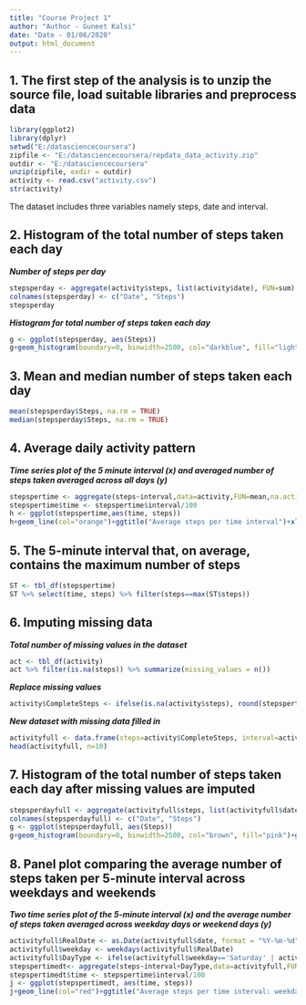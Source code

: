 ---
title: "Course Project 1"
author: "Author - Guneet Kalsi"
date: "Date - 01/06/2020"
output: html_document
---

## **1. The first step of the analysis is to unzip the source file, load suitable libraries and preprocess data**
```{r load, echo=TRUE}
library(ggplot2)
library(dplyr)
setwd("E:/datasciencecoursera")
zipfile <- "E:/datasciencecoursera/repdata_data_activity.zip"
outdir <- "E:/datasciencecoursera"
unzip(zipfile, exdir = outdir)
activity <- read.csv("activity.csv")
str(activity)
```
The dataset includes three variables namely steps, date and interval.

## **2. Histogram of the total number of steps taken each day**
***Number of steps per day***
```{r steps, echo=TRUE}
stepsperday <- aggregate(activity$steps, list(activity$date), FUN=sum)
colnames(stepsperday) <- c("Date", "Steps")
stepsperday
```
***Histogram for total number of steps taken each day***
```{r hist, echo=TRUE}
g <- ggplot(stepsperday, aes(Steps))
g+geom_histogram(boundary=0, binwidth=2500, col="darkblue", fill="lightblue")+ggtitle("Histogram of steps per day")+xlab("Steps")+ylab("Frequency")+theme(plot.title = element_text(face="bold", size=12))+scale_x_continuous(breaks=seq(0,25000,2500))+scale_y_continuous(breaks=seq(0,18,2))
```

## **3. Mean and median number of steps taken each day**
```{r m, echo=TRUE}
mean(stepsperday$Steps, na.rm = TRUE)
median(stepsperday$Steps, na.rm = TRUE)
```

## **4. Average daily activity pattern**
***Time series plot of the 5 minute interval (x) and averaged number of steps taken averaged across all days (y)***
```{r avg, echo=TRUE}
stepspertime <- aggregate(steps~interval,data=activity,FUN=mean,na.action=na.omit)
stepspertime$time <- stepspertime$interval/100
h <- ggplot(stepspertime,aes(time, steps))
h+geom_line(col="orange")+ggtitle("Average steps per time interval")+xlab("Time")+ylab("Steps")+theme(plot.title = element_text(face="bold", size=12))
```

## **5. The 5-minute interval that, on average, contains the maximum number of steps**
```{r max, echo=TRUE}
ST <- tbl_df(stepspertime)
ST %>% select(time, steps) %>% filter(steps==max(ST$steps))
```

## **6. Imputing missing data**
***Total number of missing values in the dataset***
```{r na, echo=TRUE}
act <- tbl_df(activity)
act %>% filter(is.na(steps)) %>% summarize(missing_values = n())
```

***Replace missing values***
```{r replace, echo=TRUE}
activity$CompleteSteps <- ifelse(is.na(activity$steps), round(stepspertime$steps[match(activity$interval, stepspertime$interval)],0), activity$steps)
```

***New dataset with missing data filled in***
```{r new, echo=TRUE}
activityfull <- data.frame(steps=activity$CompleteSteps, interval=activity$interval, date=activity$date)
head(activityfull, n=10)
```

## **7. Histogram of the total number of steps taken each day after missing values are imputed**
```{r histogram, echo=TRUE}
stepsperdayfull <- aggregate(activityfull$steps, list(activityfull$date), FUN=sum)
colnames(stepsperdayfull) <- c("Date", "Steps")
g <- ggplot(stepsperdayfull, aes(Steps))
g+geom_histogram(boundary=0, binwidth=2500, col="brown", fill="pink")+ggtitle("Histogram of steps per day")+xlab("Steps")+ylab("Frequency")+theme(plot.title = element_text(face="bold", size=12))+scale_x_continuous(breaks=seq(0,25000,2500))+scale_y_continuous(breaks=seq(0,26,2))
```

## **8. Panel plot comparing the average number of steps taken per 5-minute interval across weekdays and weekends**
***Two time series plot of the 5-minute interval (x) and the average number of steps taken averaged across weekday days or weekend days (y)***
```{r comapre, echo=TRUE}
activityfull$RealDate <- as.Date(activityfull$date, format = "%Y-%m-%d")
activityfull$weekday <- weekdays(activityfull$RealDate)
activityfull$DayType <- ifelse(activityfull$weekday=='Saturday' | activityfull$weekday=='Sunday', 'weekend','weekday')
stepspertimedt<- aggregate(steps~interval+DayType,data=activityfull,FUN=mean,na.action=na.omit)
stepspertimedt$time <- stepspertime$interval/100
j <- ggplot(stepspertimedt, aes(time, steps))
j+geom_line(col="red")+ggtitle("Average steps per time interval: weekdays vs. weekends")+xlab("Time")+ylab("Steps")+theme(plot.title = element_text(face="bold", size=12))+facet_grid(DayType ~ .)
```



















